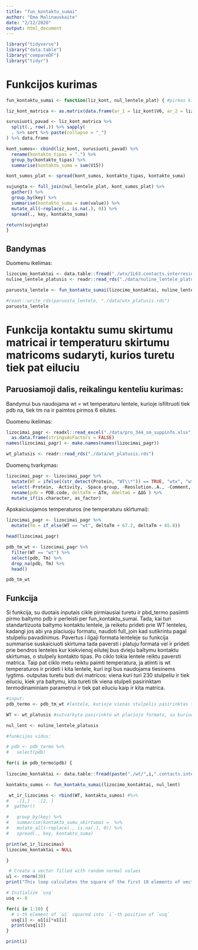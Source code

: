 ```yaml
---
title: "fun_kontaktu_sumai"
author: "Ema Malinauskaite"
date: "2/12/2020"
output: html_document
---
```


```r
library("tidyverse")
library("data.table")
library("compareDF")
library("tidyr")
```

# Funkcijos kurimas

```r
fun_kontaktu_sumai <- function(liz_kont, nul_lentele_plat) { #pirmas kintamasis kontaktu lentele, antras nuline lentele

liz_kont_matrica <- as.matrix(data.frame(ar_1 = liz_kont$V6, ar_2 = liz_kont$V13))

surusiuoti_pavad <- liz_kont_matrica %>% 
  split(., row(.)) %>% sapply(
  . %>% sort %>% paste(collapse = "_")
) %>% data.frame

kont_sumos<- cbind(liz_kont, surusiuoti_pavad) %>% 
  rename(kontakto_tipas = ".") %>% 
  group_by(kontakto_tipas) %>% 
  summarise(kontakto_suma = sum(V15)) 

kont_sumos_plat <- spread(kont_sumos, kontakto_tipas, kontakto_suma)

sujungta <- full_join(nul_lentele_plat, kont_sumos_plat) %>% 
  gather() %>% 
  group_by(key) %>% 
  summarise(kontakto_suma = sum(value)) %>% 
  mutate_all(~replace(., is.na(.), 0)) %>% 
  spread(., key, kontakto_suma)

return(sujungta)
}
```

## Bandymas
Duomenu ikelimas:
```r
lizocimo_kontaktai <- data.table::fread("./wtx/1L63.contacts.interresidue.table")
nuline_lentele_platusis <- readr::read_rds("./data/nuline_lentele_platusis.rds")
```

```r
paruosta_lentele <- fun_kontaktu_sumai(lizocimo_kontaktai, nuline_lentele_platusis)

#readr::write_rds(paruosta_lentele, "./data/wtx_platusis.rds")
paruosta_lentele
```

# Funkcija kontaktu sumu skirtumu matricai ir temperaturu skirtumu matricoms sudaryti, kurios turetu tiek pat eiluciu

## Paruosiamoji dalis, reikalingu kenteliu kurimas:

Bandymui bus naudojama wt = wt temperaturu lentele, kurioje isfiltruoti tiek pdb na, tiek tm na ir paimtos pirmos 6 eilutes.

Duomenu ikelimas:
```r
lizocimai_pagr <- readxl::read_excel("./data/pro_344_sm_suppinfo.xlsx", sheet = "pilnas") %>%
  as.data.frame(stringsAsFactors = FALSE)
names(lizocimai_pagr) <- make.names(names(lizocimai_pagr))

wt_platusis <- readr::read_rds("./data/wt_platusis.rds")
```

Duomenų tvarkymas:
```r
lizocimai_pagr <- lizocimai_pagr %>%
  mutate(WT = ifelse((str_detect(Protein, "WT\\*")) == TRUE, "wtx", "wt")) %>% 
  select(-Protein, -Activity, -Space.group, -Reoslution..A., -Comment, -Tm) %>% 
  rename(pdb = PDB.code, deltaTm = ΔTm, ddeltaG = ΔΔG ) %>% 
  mutate_if(is.character, as_factor)
```

Apskaiciuojamos temperaturos (ne temperaturu skirtumai):
```r
lizocimai_pagr <- lizocimai_pagr %>%
  mutate(Tm = if_else(WT == "wt", deltaTm + 67.2, deltaTm + 65.8))

head(lizocimai_pagr)
```

```r
pdb_tm_wt <- lizocimai_pagr %>% 
  filter(WT == "wt") %>% 
  select(pdb, Tm) %>% 
  drop_na(pdb, Tm) %>% 
  head()

pdb_tm_wt
```

## Funkcija
Si funkcija, su duotais inputais cikle pirmiausiai turetu ir pbd_termo pasiimti pirmo baltymo pdb ir perleisti per fun_kontaktu_sumai. Tada, kai turi standartizuota baltymo kontaktu lentele, ja reiketu prideti prie WT lenteles, kadangi jos abi yra placiuoju formatu, naudoti full_join kad sutikrintu pagal stulpeliu pavadinimus. 
Pavertus i ilgaji formata lenteleje su funkcija summarise suskaiciuoti skirtuma tada paversti i platuju formata vel ir prideti prie bendros lenteles kur kiekvienoj eilutej bus dvieju baltymu kontaktu skirtumas, o stulpely kontakto tipas. Po ciklo tokia lentele reiktu paversti matrica. Taip pat ciklo metu reiktu paimti temperatura, ja atimti is wt temperaturos ir prideti i kita lentele, kuri irgi bus naudojama tiesinems lygtims. outputas turetu buti dvi matricos: viena kuri turi 230 stulpeliu ir tiek eiluciu, kiek yra baltymu, kita tureti tik viena stulpeli pasirinktam termodinaminiam parametrui ir tiek pat eiluciu kaip ir kita matrica.



```r
#input:
pdb_termo <- pdb_tm_wt #lentele, kurioje vienas stulpelis pasirinktas termodinaminis parametras, kitas stulpelis pdb failo pavadinimas

WT <- wt_platusis #sutvarkyta pasirinkto wt placiojo formato, su kuriuo bus lyginami kiti baltymai lentele su kontaktu plotu sumomis

nul_lent <- nuline_lentele_platusis

#funkcijos vidus:

# pdb <- pdb_termo %>% 
#   select(pdb)

for(i in pdb_termo$pdb) {
  
lizocimo_kontaktai <- data.table::fread(paste("./wt/",i,".contacts.interresidue.table", sep = ""))

kontaktu_sumos <- fun_kontaktu_sumai(lizocimo_kontaktai, nul_lent)

 wt_ir_lizocimas <- rbind(WT, kontaktu_sumos) #%>%
#   .[1,] - .[2, ]
#  gather()

#   group_by(key) %>% 
#   summarise(kontakto_sumu_skirtumas =  %>% 
#   mutate_all(~replace(., is.na(.), 0)) %>% 
#   spread(., key, kontakto_suma)

print(wt_ir_lizocimas)
lizocimo_kontaktai = NULL

}

```


```r
 # Create a vector filled with random normal values
u1 <- rnorm(30)
print("This loop calculates the square of the first 10 elements of vector u1")

# Initialize `usq`
usq <- 0

for(i in 1:10) {
  # i-th element of `u1` squared into `i`-th position of `usq`
  usq[i] <- u1[i]*u1[i]
  print(usq[i])
}

print(i)
```



